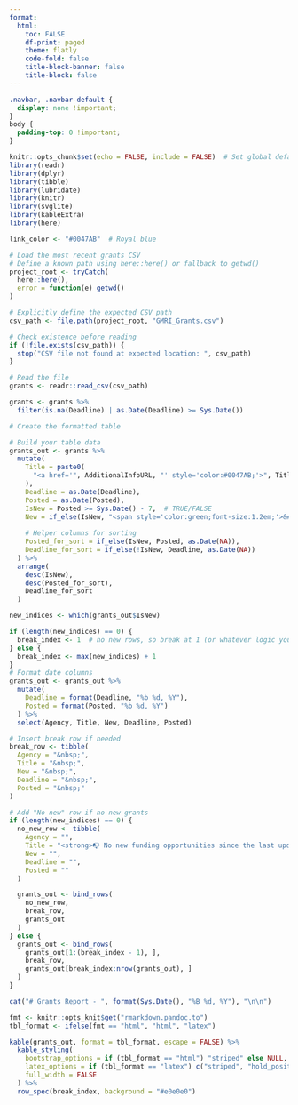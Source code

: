 ```yaml
---
format:
  html:
    toc: FALSE
    df-print: paged
    theme: flatly
    code-fold: false
    title-block-banner: false
    title-block: false
---
```


```css
.navbar, .navbar-default {
  display: none !important;
}
body {
  padding-top: 0 !important;
}
```

```r
knitr::opts_chunk$set(echo = FALSE, include = FALSE)  # Set global defaults
library(readr)
library(dplyr)
library(tibble)
library(lubridate)
library(knitr)
library(svglite)
library(kableExtra)
library(here)

link_color <- "#0047AB"  # Royal blue
```

```r
# Load the most recent grants CSV
# Define a known path using here::here() or fallback to getwd()
project_root <- tryCatch(
  here::here(),
  error = function(e) getwd()
)

# Explicitly define the expected CSV path
csv_path <- file.path(project_root, "GMRI_Grants.csv")

# Check existence before reading
if (!file.exists(csv_path)) {
  stop("CSV file not found at expected location: ", csv_path)
}

# Read the file
grants <- readr::read_csv(csv_path)

grants <- grants %>%
  filter(is.na(Deadline) | as.Date(Deadline) >= Sys.Date())

# Create the formatted table

# Build your table data
grants_out <- grants %>%
  mutate(
    Title = paste0(
      "<a href='", AdditionalInfoURL, "' style='color:#0047AB;'>", Title, "</a>"
    ),
    Deadline = as.Date(Deadline),
    Posted = as.Date(Posted),
    IsNew = Posted >= Sys.Date() - 7,  # TRUE/FALSE
    New = if_else(IsNew, "<span style='color:green;font-size:1.2em;'>&#x25CF;</span>", ""),
    
    # Helper columns for sorting
    Posted_for_sort = if_else(IsNew, Posted, as.Date(NA)),
    Deadline_for_sort = if_else(!IsNew, Deadline, as.Date(NA))
  ) %>%
  arrange(
    desc(IsNew),
    desc(Posted_for_sort),
    Deadline_for_sort
  )

new_indices <- which(grants_out$IsNew)

if (length(new_indices) == 0) {
  break_index <- 1  # no new rows, so break at 1 (or whatever logic you want)
} else {
  break_index <- max(new_indices) + 1
}
# Format date columns
grants_out <- grants_out %>%
  mutate(
    Deadline = format(Deadline, "%b %d, %Y"),
    Posted = format(Posted, "%b %d, %Y")
  ) %>%
  select(Agency, Title, New, Deadline, Posted)

# Insert break row if needed
break_row <- tibble(
  Agency = "&nbsp;",
  Title = "&nbsp;",
  New = "&nbsp;",
  Deadline = "&nbsp;",
  Posted = "&nbsp;"
)

# Add "No new" row if no new grants
if (length(new_indices) == 0) {
  no_new_row <- tibble(
    Agency = "",
    Title = "<strong>📭 No new funding opportunities since the last update.</strong>",
    New = "",
    Deadline = "",
    Posted = ""
  )

  grants_out <- bind_rows(
    no_new_row,
    break_row,
    grants_out
  )
} else {
  grants_out <- bind_rows(
    grants_out[1:(break_index - 1), ],
    break_row,
    grants_out[break_index:nrow(grants_out), ]
  )
}
```

```r
cat("# Grants Report - ", format(Sys.Date(), "%B %d, %Y"), "\n\n")
```

```r
fmt <- knitr::opts_knit$get("rmarkdown.pandoc.to")
tbl_format <- ifelse(fmt == "html", "html", "latex")

kable(grants_out, format = tbl_format, escape = FALSE) %>%
  kable_styling(
    bootstrap_options = if (tbl_format == "html") "striped" else NULL,
    latex_options = if (tbl_format == "latex") c("striped", "hold_position") else NULL,
    full_width = FALSE
  ) %>%
  row_spec(break_index, background = "#e0e0e0")
```